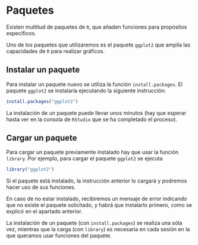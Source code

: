 # Paquetes {#packages}

Existen multitud de paquetes de `R`, que añaden funciones  para propósitos específicos. 
                  
Uno de los paquetes que utilizaremos es el paquete `ggplot2` que amplía las capacidades de `R` para realizar gráficos. 

## Instalar un paquete {#install}
Para instalar un paquete nuevo se utiliza la función `install.packages`. El paquete `ggplot2` se instalaría ejecutando la siguiente instrucción:

```r
install.packages("ggplot2")
```
La instalación de un paquete puede llevar unos minutos (hay que esperar hasta ver en la consola de `RStudio` que se ha completado el proceso).
                  
## Cargar un paquete                  
                  
Para cargar un paquete previamente instalado hay que usar la función `library`. Por ejemplo, para cargar el paquete `ggplot2` se ejecuta
```r
library("ggplot2")
```

Si el paquete está instalado, la instrucción anterior lo cargará y podremos hacer uso de sus funciones. 

En caso de no estar instalado, recibiremos un mensaje de error indicando que no existe el paquete solicitado, y habrá que instalarlo primero, como se explicó en el apartado anterior.   


La instalación de un paquete (con `install.packages`) se realiza una sóla vez, mientras que la carga (con `library`) es necesaria en cada sesión en la que queramos usar funciones del paquete.
